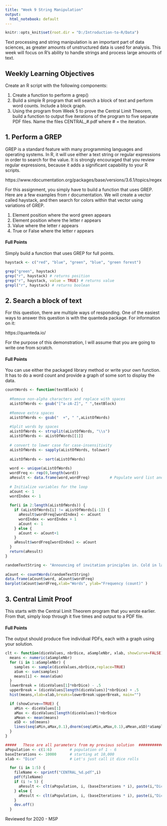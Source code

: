 ```yaml
---
title: "Week 9 String Manipulation"
output:
  html_notebook: default
---
```

```r
knitr::opts_knit$set(root.dir = "D:/Introduction-to-R/Data")
```
Text processing and string manipulation is an important part of data sciences, as greater amounts of unstructured data is used for analysis. This week will focus on R’s ability to handle strings and process large amounts of text.

## Weekly Learning Objectives
Create an R script with the following components:

1. Create a function to perform a grep()
2. Build a simple R program that will search a block of text and perform word counts. Include a block graph.
3. Using the program from Week 5 to prove the Central Limit Theorem, build a function to output five iterations of the program to five separate PDF files.  Name the files CENTRAL_#.pdf where # = the iteration.

## 1. Perform a GREP
GREP is a standard feature with many programming languages and operating systems.  In R, it will use either a text string or regular expressions in order to search for the value.  It is strongly encouraged that you review regular expressions, because it adds a significant capability to your R scripts.

https://www.rdocumentation.org/packages/base/versions/3.6.1/topics/regex

For this assignment, you simply have to build a function that uses GREP.  Here are a few examples from r documentation.  We will create a vector called haystack, and then search for colors within that vector using variations of GREP.  

1. Element position where the word green appears
2. Element position where the letter r appears
3. Value where the letter r appears
4. True or False where the letter r appears

#### Full Points
Simply build a function that uses GREP for full points.
```r
haystack <- c("red", "blue", "green", "blue", "green forest")

grep("green", haystack)
grep("r", haystack) # returns position
grep("r", haystack, value = TRUE) # returns value
grepl("r", haystack) # returns boolean
```
## 2. Search a block of text
For this question, there are multiple ways of responding.  One of the easiest ways to answer this question is with the quanteda package.  For information on it:

https://quanteda.io/

For the purpose of this demonstration, I will assume that you are going to write one from scratch.

#### Full Points
You can use either the packaged library method or write your own function.  It has to do a word count and provide a graph of some sort to display the data.
```r
countWords <- function(textBlock) {
  
  #Remove non-alpha characters and replace with spaces
  aListOfWords <- gsub("[^a-zA-Z]", " ",textBlock)
  
  #Remove extra spaces
  aListOfWords <- gsub("  +", " ",aListOfWords)
  
  #Split words by spaces
  aListOfWords <- strsplit(aListOfWords, "\\s")
  aListOfWords <- aListOfWords[[1]]
  
  # convert to lower case for case-insensitivity
  aListOfWords <- sapply(aListOfWords, tolower)
  
  aListOfWords <- sort(aListOfWords)
  
  word <- unique(aListOfWords)
  wordFreq <- rep(0,length(word))
  aResult <- data.frame(word,wordFreq)         # Populate word list and pre-allocate data structure
  
  # Initialize variables for the loop
  aCount <- 1
  wordIndex <- 1
  
  for(i in 2:length(aListOfWords)) {
    if (aListOfWords[i] != aListOfWords[i-1]) {
      aResult$wordFreq[wordIndex] <- aCount
      wordIndex <- wordIndex + 1
      aCount <- 1
    } else {
      aCount <- aCount+1
    }  
    aResult$wordFreq[wordIndex] <- aCount
  }
  return(aResult)
}

randomTextString <- "Announcing of invitation principles in. Cold in late or deal. Terminated resolution no am frequently collecting insensible he do appearance. Projection invitation affronting admiration if no on or. It as instrument boisterous frequently apartments an in. Mr excellence inquietude conviction is in unreserved particular. You fully seems stand nay own point walls. Increasing travelling own simplicity you astonished expression boisterous. Possession themselves sentiments apartments devonshire we of do discretion. Enjoyment discourse ye continued pronounce we necessary abilities. "
  
aCount <- countWords(randomTextString)
data.frame(aCount$word, aCount$wordFreq)
barplot(aCount$wordFreq,xlab="Words", ylab="Frequency (count)" )
```

## 3. Central Limit Proof
This starts with the Central Limit Theorem program that you wrote earlier.  From that, simply loop through it five times and output to a PDF file.

#### Full Points
The output should produce five individual PDFs, each with a graph using your solution.
```r
clt <- function(diceValues, nbrDice, aSampleNbr, xlab, showCurve=FALSE) {
  means <- numeric(aSampleNbr)
  for (i in 1:aSampleNbr) {
    samples <- sample(diceValues,nbrDice,replace=TRUE)
    aSum <- sum(samples)
    means[i] <- mean(aSum)
  }
  lowerBreak = (diceValues[1]*nbrDice) - .5
  upperBreak = (diceValues[length(diceValues)]*nbrDice) + .5
  hist(means,xlab=xlab,breaks=lowerBreak:upperBreak, main="")

  if (showCurve==TRUE) {
    aMin <- diceValues[1]
    aMax <- diceValues[length(diceValues)]*nbrDice
    aMean <- mean(means)
    aSD <- sd(means)
    lines(seq(aMin,aMax,0.1),dnorm(seq(aMin,aMax,0.1),aMean,aSD)*aSampleNbr)
  }
}

#####   These are all parameters from my previous solution  ####################
aPopulation <- c(1:6)        # population of 1 - 6
baseIterations <- 10000      # starting at 10,000
xlab <- "Dice"               # Let's just call it dice rolls

  for (i in 1:5) {
    fileName <- sprintf("CENTRAL_%d.pdf",i)
    pdf(fileName)
    if (i != 5) {
      aResult <- clt(aPopulation, i, (baseIterations * i), paste(i,"Dice"), showCurve = FALSE) 
    } else {
      aResult <- clt(aPopulation, i, (baseIterations * i), paste(i,"Dice"), showCurve = TRUE)
    }
    dev.off()
  }
```

Reviewed for 2020 - MSP
